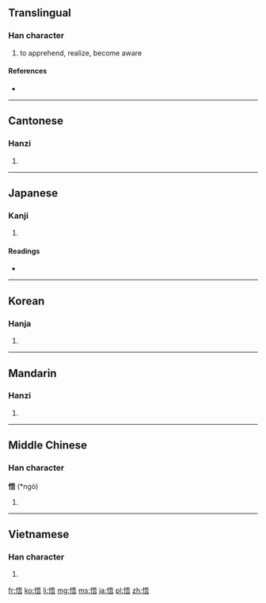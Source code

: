 ==Translingual==

===Han character===
{{Han char|rn=61|rad=心|as=07|sn=10|four=9106<sub>1</sub>|canj=心一一口 (PMMR)|ids=⿰[[忄]][[吾]]}}

# to apprehend, realize, become aware

====References====
* {{Han ref|kx=0388.050|dkj=10680|dj=0720.200|hdz=42303.040|uh=609F|ud=24735|bh=AEA9|bd=44713}}

----

==Cantonese==

===Hanzi===
{{yue-hanzi|jyut=ng6|y=ng6}}

# {{defn|lang=yue|sort=心07}}

----

==Japanese==

===Kanji===
{{ja-kanji|grade=c|rs=心07}}

# {{defn|lang=ja|sort=心07}}

====Readings====
* {{ja-readings|on=[[ご]] (go)|kun=[[さとる]] (satoru), [[さとり]] (satori)}}

----

==Korean==

===Hanja===
{{ko-hanja|hangeul=오|eumhun=|rv=o|mr=o|y=o}}

# {{defn|lang=ko|sort=心07}}

----

==Mandarin==

===Hanzi===
{{cmn-hanzi|pin=[[wù]] ([[wu4]])|wg=wu<sup>4</sup>}}

# {{defn|lang=cmn|sort=心07}}

----

==Middle Chinese==

===Han character===
'''悟''' (*ngò)<!--note: asterisk indicates that this character appears more than four times in the Tang Dynasty corpus of literature-->

# {{defn|Middle Chinese|sort=心07}}

----

==Vietnamese==

===Han character===
{{vi-hantu|[[ngộ]]|rs=心07}}

# {{defn|lang=vi|sort=心07}}

[[fr:悟]]
[[ko:悟]]
[[li:悟]]
[[mg:悟]]
[[ms:悟]]
[[ja:悟]]
[[pl:悟]]
[[zh:悟]]